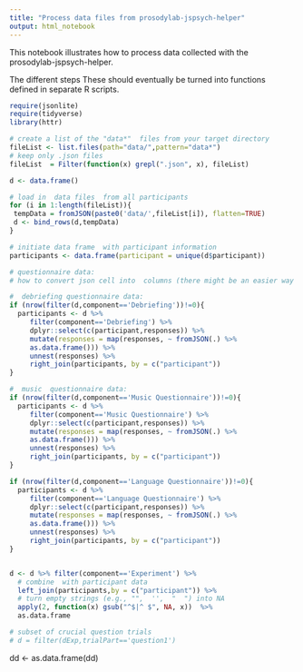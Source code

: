 ```yaml
---
title: "Process data files from prosodylab-jspsych-helper"
output: html_notebook
---
```


This notebook illustrates how to process data collected with the prosodylab-jspsych-helper.  

The different steps These should eventually be turned into functions defined in separate R scripts.

```r
require(jsonlite)
require(tidyverse)
library(httr)
```

```r

# create a list of the "data*"  files from your target directory
fileList <- list.files(path="data/",pattern="data*")
# keep only .json files
fileList  = Filter(function(x) grepl(".json", x), fileList)

d <- data.frame()

# load in  data files  from all participants
for (i in 1:length(fileList)){
 tempData = fromJSON(paste0('data/',fileList[i]), flatten=TRUE)
 d <- bind_rows(d,tempData)
}

# initiate data frame  with participant information
participants <- data.frame(participant = unique(d$participant))

# questionnaire data:
# how to convert json cell into  columns (there might be an easier way using  jsonlite more directly?): https://stackoverflow.com/questions/41988928/how-to-parse-json-in-a-dataframe-column-using-r

#  debriefing questionnaire data:
if (nrow(filter(d,component=='Debriefing'))!=0){
  participants <- d %>% 
     filter(component=='Debriefing') %>% 
     dplyr::select(c(participant,responses)) %>%
     mutate(responses = map(responses, ~ fromJSON(.) %>% 
     as.data.frame())) %>% 
     unnest(responses) %>% 
     right_join(participants, by = c("participant"))
}

#  music  questionnaire data:
if (nrow(filter(d,component=='Music Questionnaire'))!=0){
  participants <- d %>% 
     filter(component=='Music Questionnaire') %>% 
     dplyr::select(c(participant,responses)) %>%
     mutate(responses = map(responses, ~ fromJSON(.) %>% 
     as.data.frame())) %>% 
     unnest(responses) %>% 
     right_join(participants, by = c("participant"))
}

if (nrow(filter(d,component=='Language Questionnaire'))!=0){
  participants <- d %>% 
     filter(component=='Language Questionnaire') %>% 
     dplyr::select(c(participant,responses)) %>%
     mutate(responses = map(responses, ~ fromJSON(.) %>% 
     as.data.frame())) %>% 
     unnest(responses) %>% 
     right_join(participants, by = c("participant"))
}


d <- d %>% filter(component=='Experiment') %>%
  # combine  with participant data
  left_join(participants,by = c("participant")) %>%
  # turn empty strings (e.g., "",  '',  "  ") into NA
  apply(2, function(x) gsub("^$|^ $", NA, x))  %>%
  as.data.frame

# subset of crucial question trials
# d = filter(dExp,trialPart=='question1')
```


dd <- as.data.frame(dd)
